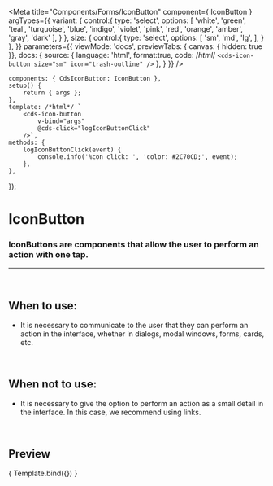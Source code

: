 
<Meta
	title="Components/Forms/IconButton"
	component={ IconButton }
	argTypes={{
		variant: {
			control:{
				type: 'select',
				options: [
					'white',
					'green',
					'teal',
					'turquoise',
					'blue',
					'indigo',
					'violet',
					'pink',
					'red',
					'orange',
					'amber',
					'gray',
					'dark'
				],
			}
		},
		size: {
			control:{
				type: 'select',
				options: [
					'sm',
					'md',
					'lg',
				],
			}
		},
	}}
	parameters={{
		viewMode: 'docs',
		previewTabs: { canvas: { hidden: true }},
		docs: {
			source: {
				language: 'html',
				format:true,
				code: /*html*/
`<cds-icon-button
	size="sm"
	icon="trash-outline"
/>`
			},
		}
	}}
/>

	components: { CdsIconButton: IconButton },
	setup() {
		return { args };
	},
	template: /*html*/ `
		<cds-icon-button
			v-bind="args"
			@cds-click="logIconButtonClick"
		/>`,
	methods: {
		logIconButtonClick(event) {
			console.info('%con click: ', 'color: #2C70CD;', event);
		},
	},
});

# IconButton

### IconButtons are components that allow the user to perform an action with one tap.
---
<br />

## When to use:
- It is necessary to communicate to the user that they can perform an action in the interface, whether in dialogs, modal windows, forms, cards, etc.


<br />

## When not to use:
- It is necessary to give the option to perform an action as a small detail in the interface. In this case, we recommend using links.

<br />

## Preview

<Canvas>
	<Story
		name="IconButton"
		args={{
			size: 'sm',
			icon: 'trash-outline',
			variant: 'white',
			tooltipText: 'Delete',
			disabled: false,
			feedbackOnClick: true,
			feedbackIcon: 'check-outline',
		}}
	>
		{ Template.bind({}) }
	</Story>
</Canvas>

<ArgsTable story="IconButton" />
